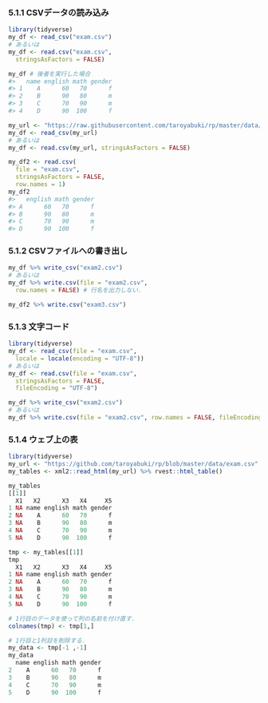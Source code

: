 ### 5.1.1 CSVデータの読み込み

```r
library(tidyverse)
my_df <- read_csv("exam.csv")
# あるいは
my_df <- read.csv("exam.csv",
  stringsAsFactors = FALSE)

my_df # 後者を実行した場合
#>   name english math gender
#> 1    A      60   70      f
#> 2    B      90   80      m
#> 3    C      70   90      m
#> 4    D      90  100      f
```

```r
my_url <- "https://raw.githubusercontent.com/taroyabuki/rp/master/data/exam.csv"
my_df <- read_csv(my_url)
# あるいは
my_df <- read.csv(my_url, stringsAsFactors = FALSE)
```

```r
my_df2 <- read.csv(
  file = "exam.csv",
  stringsAsFactors = FALSE,
  row.names = 1)
my_df2
#>   english math gender
#> A      60   70      f
#> B      90   80      m
#> C      70   90      m
#> D      90  100      f
```

### 5.1.2 CSVファイルへの書き出し

```r
my_df %>% write_csv("exam2.csv")
# あるいは
my_df %>% write.csv(file = "exam2.csv",
  row.names = FALSE) # 行名を出力しない．
```

```r
my_df2 %>% write.csv("exam3.csv")
```

### 5.1.3 文字コード

```r
library(tidyverse)
my_df <- read_csv(file = "exam.csv",
  locale = locale(encoding = "UTF-8"))
# あるいは
my_df <- read.csv(file = "exam.csv",
  stringsAsFactors = FALSE,
  fileEncoding = "UTF-8")
```

```r
my_df %>% write_csv("exam2.csv")
# あるいは
my_df %>% write.csv(file = "exam2.csv", row.names = FALSE, fileEncoding = "UTF-8")
```

### 5.1.4 ウェブ上の表

```r
library(tidyverse)
my_url <- "https://github.com/taroyabuki/rp/blob/master/data/exam.csv"
my_tables <- xml2::read_html(my_url) %>% rvest::html_table()
```

```r
my_tables 
[[1]]
  X1   X2      X3   X4     X5
1 NA name english math gender
2 NA    A      60   70      f
3 NA    B      90   80      m
4 NA    C      70   90      m
5 NA    D      90  100      f
```

```r
tmp <- my_tables[[1]]
tmp
  X1   X2      X3   X4     X5
1 NA name english math gender
2 NA    A      60   70      f
3 NA    B      90   80      m
4 NA    C      70   90      m
5 NA    D      90  100      f
```

```r
# 1行目のデータを使って列の名前を付け直す．
colnames(tmp) <- tmp[1,]

# 1行目と1列目を削除する．
my_data <- tmp[-1 ,-1]
my_data
  name english math gender
2    A      60   70      f
3    B      90   80      m
4    C      70   90      m
5    D      90  100      f
```

